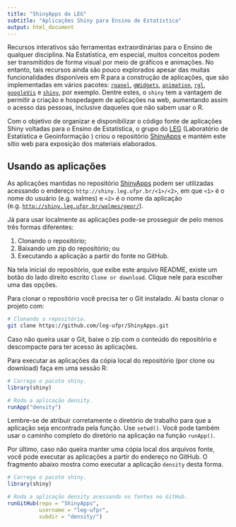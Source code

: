```yaml
---
title: "ShinyApps do LEG"
subtitle: "Aplicações Shiny para Ensino de Estatística"
output: html_document
---
```


Recursos interativos são ferramentas extraordinárias para o Ensino de
qualquer disciplina. Na Estatística, em especial, muitos conceitos podem
ser transmitidos de forma visual por meio de gráficos e animações. No
entanto, tais recursos ainda são pouco explorados apesar das muitas
funcionalidades disponíveis em R para a construção de aplicações, que
são implementadas em vários pacotes: [`rpanel`], [`gWidgets`],
[`animation`], [`rgl`], [`googleVis`] e [`shiny`], por exemplo. Dentre
estes, o `shiny` tem a vantagem de permitir a criação e hospedagem de
aplicações na web, aumentando assim o acesso das pessoas, inclusive
daqueles que não sabem usar o R.

Com o objetivo de organizar e disponibilizar o código fonte de
aplicações Shiny voltadas para o Ensino de Estatística, o grupo do [LEG]
(Laboratório de Estatística e Geoinformação ) criou o repositório
[ShinyApps] e mantém este sítio web para exposição dos materiais
elaborados.

## Usando as aplicações ##

As aplicações mantidas no repositório [ShinyApps] podem ser utilizadas
acessando o endereço `http://shiny.leg.ufpr.br/<1>/<2>`, em que `<1>` é
o nome do usuário (e.g. walmes) e `<2>` é o nome da aplicação
(e.g. [`http://shiny.leg.ufpr.br/walmes/geor/`]()).

Já para usar localmente as aplicações pode-se prosseguir de pelo menos
três formas diferentes:

  1. Clonando o repositório;
  2. Baixando um zip do repositório; ou
  3. Executando a aplicação a partir do fonte no GitHub.

Na tela inicial do repositório, que exibe este arquivo README, existe um
botão do lado direito escrito `Clone or download`. Clique nele para
escolher uma das opções.

Para clonar o repositório você precisa ter o Git instalado. Aí basta
clonar o projeto com:

```bash
# Clonando o repositório.
git clone https://github.com/leg-ufpr/ShinyApps.git
```

Caso não queira usar o Git, baixe o zip com o conteúdo do repositório e
descompacte para ter acesso às aplicações.

Para executar as aplicações da cópia local do repositório (por clone ou
download) faça em uma sessão R:

```r
# Carrega o pacote shiny.
library(shiny)

# Roda a aplicação density.
runApp("density")
```

Lembre-se de atribuir corretamente o diretório de trabalho para que a
aplicação seja encontrada pela função. Use `setwd()`. Você pode também
usar o caminho completo do diretório na aplicação na função `runApp()`.

Por último, caso não queira manter uma cópia local dos arquivos fonte,
você pode executar as aplicações a partir do endereço no GitHub. O
fragmento abaixo mostra como executar a aplicação `density` desta forma.

```r
# Carrega o pacote shiny.
library(shiny)

# Roda a aplicação density acessando os fontes no GitHub.
runGitHub(repo = "ShinyApps",
          username = "leg-ufpr",
          subdir = "density/")
```

<!------------------------------------------- -->
[`rpanel`]: https://cran.r-project.org/web/packages/rpanel/index.html
[`gWidgets`]: https://cran.r-project.org/web/packages/gWidgets/index.html
[`rgl`]: https://cran.r-project.org/web/packages/rgl/index.html
[`animation`]: https://cran.r-project.org/web/packages/animation/index.html
[`googleVis`]: https://cran.r-project.org/web/packages/googleVis/index.html
[`shiny`]: https://cran.r-project.org/web/packages/shiny/index.html
[LEG]: http://www.leg.ufpr.br/doku.php
[ShinyApps]: https://github.com/leg-ufpr/ShinyApps
